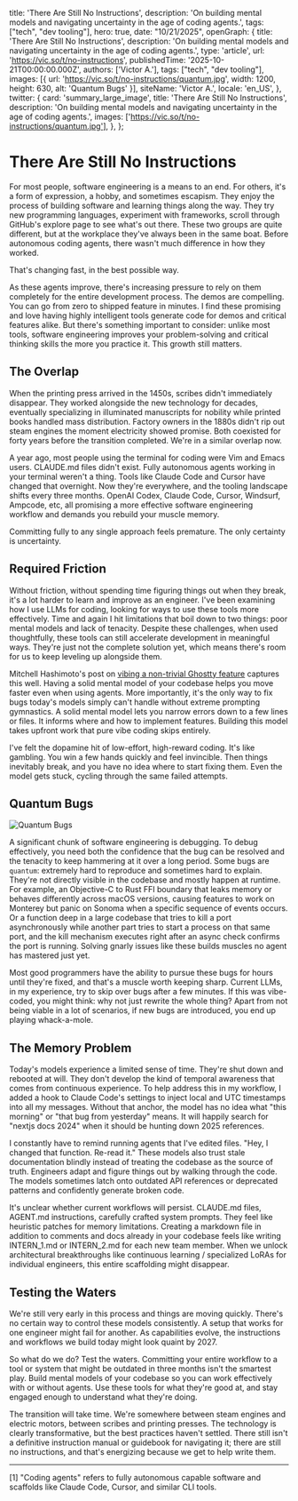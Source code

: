  title: 'There Are Still No Instructions',
  description: 'On building mental models and navigating uncertainty in the age of coding agents.',
  tags: ["tech", "dev tooling"],
  hero: true,
  date: "10/21/2025",
  openGraph: {
    title: 'There Are Still No Instructions',
    description: 'On building mental models and navigating uncertainty in the age of coding agents.',
    type: 'article',
    url: 'https://vic.so/t/no-instructions',
    publishedTime: '2025-10-21T00:00:00.000Z',
    authors: ['Victor A.'],
    tags: ["tech", "dev tooling"],
    images: [{ url: 'https://vic.so/t/no-instructions/quantum.jpg', width: 1200, height: 630, alt: 'Quantum Bugs' }],
    siteName: 'Victor A.',
    locale: 'en_US',
  },
  twitter: {
    card: 'summary_large_image',
    title: 'There Are Still No Instructions',
    description: 'On building mental models and navigating uncertainty in the age of coding agents.',
    images: ['https://vic.so/t/no-instructions/quantum.jpg'],
  },
};

# There Are Still No Instructions

For most people, software engineering is a means to an end. For others, it's a form of expression, a hobby, and sometimes escapism. They enjoy the process of building software and learning things along the way. They try new programming languages, experiment with frameworks, scroll through GitHub's explore page to see what's out there. These two groups are quite different, but at the workplace they've always been in the same boat. Before autonomous coding agents, there wasn't much difference in how they worked.

That's changing fast, in the best possible way.

As these agents improve, there's increasing pressure to rely on them completely for the entire development process. The demos are compelling. You can go from zero to shipped feature in minutes. I find these promising and love having highly intelligent tools generate code for demos and critical features alike. But there's something important to consider: unlike most tools, software engineering improves your problem-solving and critical thinking skills the more you practice it. This growth still matters.

## The Overlap

When the printing press arrived in the 1450s, scribes didn't immediately disappear. They worked alongside the new technology for decades, eventually specializing in illuminated manuscripts for nobility while printed books handled mass distribution. Factory owners in the 1880s didn't rip out steam engines the moment electricity showed promise. Both coexisted for forty years before the transition completed. We're in a similar overlap now.

A year ago, most people using the terminal for coding were Vim and Emacs users. CLAUDE.md files didn't exist. Fully autonomous agents working in your terminal weren't a thing. Tools like Claude Code and Cursor have changed that overnight. Now they're everywhere, and the tooling landscape shifts every three months. OpenAI Codex, Claude Code, Cursor, Windsurf, Ampcode, etc, all promising a more effective software engineering workflow and demands you rebuild your muscle memory.

Committing fully to any single approach feels premature. The only certainty is uncertainty.

## Required Friction

Without friction, without spending time figuring things out when they break, it's a lot harder to learn and improve as an engineer. I've been examining how I use LLMs for coding, looking for ways to use these tools more effectively. Time and again I hit limitations that boil down to two things: poor mental models and lack of tenacity. Despite these challenges, when used thoughtfully, these tools can still accelerate development in meaningful ways. They're just not the complete solution yet, which means there's room for us to keep leveling up alongside them.

Mitchell Hashimoto's post on [vibing a non-trivial Ghostty feature](https://mitchellh.com/writing/non-trivial-vibing) captures this well. Having a solid mental model of your codebase helps you move faster even when using agents. More importantly, it's the only way to fix bugs today's models simply can't handle without extreme prompting gymnastics. A solid mental model lets you narrow errors down to a few lines or files. It informs where and how to implement features. Building this model takes upfront work that pure vibe coding skips entirely.

I've felt the dopamine hit of low-effort, high-reward coding. It's like gambling. You win a few hands quickly and feel invincible. Then things inevitably break, and you have no idea where to start fixing them. Even the model gets stuck, cycling through the same failed attempts.

## Quantum Bugs

![Quantum Bugs](/t/no-instructions/quantum.jpg)

A significant chunk of software engineering is debugging. To debug effectively, you need both the confidence that the bug can be resolved and the tenacity to keep hammering at it over a long period. Some bugs are `quantum`: extremely hard to reproduce and sometimes hard to explain. They're not directly visible in the codebase and mostly happen at runtime. For example, an Objective-C to Rust FFI boundary that leaks memory or behaves differently across macOS versions, causing features to work on Monterey but panic on Sonoma when a specific sequence of events occurs. Or a function deep in a large codebase that tries to kill a port asynchronously while another part tries to start a process on that same port, and the kill mechanism executes right after an async check confirms the port is running. Solving gnarly issues like these builds muscles no agent has mastered just yet.

Most good programmers have the ability to pursue these bugs for hours until they're fixed, and that's a muscle worth keeping sharp. Current LLMs, in my experience, try to skip over bugs after a few minutes. If this was vibe-coded, you might think: why not just rewrite the whole thing? Apart from not being viable in a lot of scenarios, if new bugs are introduced, you end up playing whack-a-mole.

## The Memory Problem

Today's models experience a limited sense of time. They're shut down and rebooted at will. They don't develop the kind of temporal awareness that comes from continuous experience. To help address this in my workflow, I added a hook to Claude Code's settings to inject local and UTC timestamps into all my messages. Without that anchor, the model has no idea what "this morning" or "that bug from yesterday" means. It will happily search for "nextjs docs 2024" when it should be hunting down 2025 references.

I constantly have to remind running agents that I've edited files. "Hey, I changed that function. Re-read it." These models also trust stale documentation blindly instead of treating the codebase as the source of truth. Engineers adapt and figure things out by walking through the code. The models sometimes latch onto outdated API references or deprecated patterns and confidently generate broken code.

It's unclear whether current workflows will persist. CLAUDE.md files, AGENT.md instructions, carefully crafted system prompts. They feel like heuristic patches for memory limitations. Creating a markdown file in addition to comments and docs already in your codebase feels like writing INTERN_1.md or INTERN_2.md for each new team member. When we unlock architectural breakthroughs like continuous learning / specialized LoRAs for individual engineers, this entire scaffolding might disappear.

## Testing the Waters

We're still very early in this process and things are moving quickly. There's no certain way to control these models consistently. A setup that works for one engineer might fail for another. As capabilities evolve, the instructions and workflows we build today might look quaint by 2027.

So what do we do? Test the waters. Committing your entire workflow to a tool or system that might be outdated in three months isn't the smartest play. Build mental models of your codebase so you can work effectively with or without agents. Use these tools for what they're good at, and stay engaged enough to understand what they're doing.

The transition will take time. We're somewhere between steam engines and electric motors, between scribes and printing presses. The technology is clearly transformative, but the best practices haven't settled. There still isn't a definitive instruction manual or guidebook for navigating it; there are still no instructions, and that's energizing because we get to help write them.

---

[1] "Coding agents" refers to fully autonomous capable software and scaffolds like Claude Code, Cursor, and similar CLI tools.


<EmailList isDev/>
